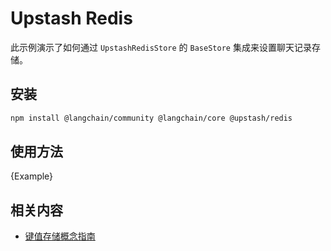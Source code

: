# Upstash Redis

此示例演示了如何通过 `UpstashRedisStore` 的 `BaseStore` 集成来设置聊天记录存储。

## 安装

```bash npm2yarn
npm install @langchain/community @langchain/core @upstash/redis
```

## 使用方法


<CodeBlock language="typescript">{Example}</CodeBlock>

## 相关内容

- [键值存储概念指南](/docs/concepts/key_value_stores)